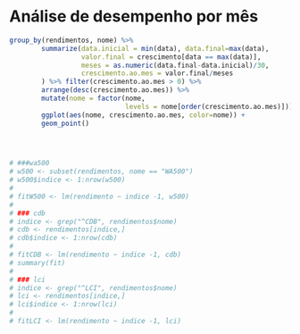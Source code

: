 

# Análise de desempenho por mês


```r

group_by(rendimentos, nome) %>%
        summarize(data.inicial = min(data), data.final=max(data),
                  valor.final = crescimento[data == max(data)],
                  meses = as.numeric(data.final-data.inicial)/30,
                  crescimento.ao.mes = valor.final/meses
        ) %>% filter(crescimento.ao.mes > 0) %>% 
        arrange(desc(crescimento.ao.mes)) %>%
        mutate(nome = factor(nome,
                             levels = nome[order(crescimento.ao.mes)])) %>%
        ggplot(aes(nome, crescimento.ao.mes, color=nome)) +
        geom_point()


        
```


```r

# ###wa500
# w500 <- subset(rendimentos, nome == "WA500")
# w500$indice <- 1:nrow(w500)
# 
# fitW500 <- lm(rendimento ~ indice -1, w500)
# 
# ### cdb
# indice <- grep("^CDB", rendimentos$nome)
# cdb <- rendimentos[indice,]
# cdb$indice <- 1:nrow(cdb)
# 
# fitCDB <- lm(rendimento ~ indice -1, cdb)
# summary(fit)
# 
# ### lci
# indice <- grep("^LCI", rendimentos$nome)
# lci <- rendimentos[indice,]
# lci$indice <- 1:nrow(lci)
# 
# fitLCI <- lm(rendimento ~ indice -1, lci)



```
